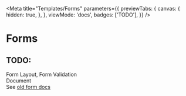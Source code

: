 
<Meta
  title="Templates/Forms"
  parameters={{
    previewTabs: {
      canvas: {
        hidden: true,
      },
    },
    viewMode: 'docs',
    badges: ['TODO'],
  }}
/>

# Forms

<div className="alert alert-info">
  <h2 className="alert-heading">TODO:</h2>
  <p>
    Form Layout, Form Validation
    <br />
    Document
    <br />
    See <a href="https://design-system.post.ch/#/post-samples/forms">old form docs</a>
  </p>
</div>
